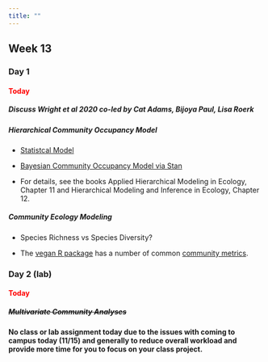 ```yaml
---
title: ""
---
```


## Week 13

### Day 1

#### [Today]{style="color:red;"}

##### Discuss Wright et al 2020 co-led by Cat Adams, Bijoya Paul, Lisa Roerk

##### Hierarchical Community Occupancy Model

-   [Statistcal Model](/classfiles/community/Community Occ.pdf)

-   [Bayesian Community Occupancy Model via Stan](https://mc-stan.org/users/documentation/case-studies/dorazio-royle-occupancy.html)

-   For details, see the books Applied Hierarchical Modeling in Ecology, Chapter 11 and Hierarchical Modeling and Inference in Ecology, Chapter 12.

##### Community Ecology Modeling

-   Species Richness vs Species Diversity?

-   The [vegan R package](https://github.com/vegandevs/vegan?tab=readme-ov-file) has a number of common [community metrics](https://vegandevs.r-universe.dev/vegan/doc/diversity-vegan.pdf).


### Day 2 (lab)

#### [Today]{style="color:red;"}

##### ~~Multivariate Community Analyses~~

**No class or lab assignment today due to the issues with coming to campus today (11/15) and generally to reduce overall workload and provide more time for you to focus on your class project.**

